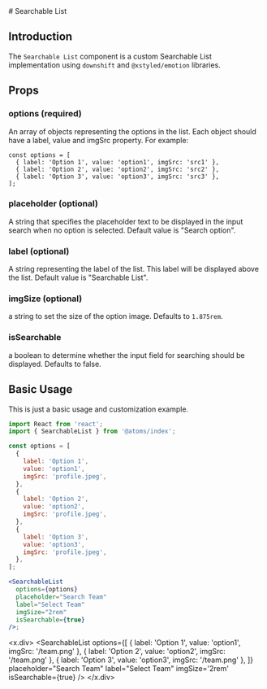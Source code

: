 
<MDXWrapper>
<Head>
	<title>Searchable List Doc | OORSIG</title>
</Head>
# Searchable List

## Introduction

The `Searchable List` component is a custom Searchable List implementation using `downshift` and `@xstyled/emotion` libraries.

## Props

### options (required)

An array of objects representing the options in the list.
Each object should have a label, value and imgSrc property. For example:

```
const options = [
  { label: 'Option 1', value: 'option1', imgSrc: 'src1' },
  { label: 'Option 2', value: 'option2', imgSrc: 'src2' },
  { label: 'Option 3', value: 'option3', imgSrc: 'src3' },
];
```

### placeholder (optional)

A string that specifies the placeholder text to be displayed in the input search when no option is selected. Default value is "Search option".

### label (optional)

A string representing the label of the list. This label will be displayed above the list. Default value is "Searchable List".

### imgSize (optional)

a string to set the size of the option image. Defaults to `1.875rem`.

### isSearchable

a boolean to determine whether the input field for searching should be displayed. Defaults to false.

## Basic Usage

This is just a basic usage and customization example.

```jsx
import React from 'react';
import { SearchableList } from '@atoms/index';

const options = [
  {
    label: 'Option 1',
    value: 'option1',
    imgSrc: 'profile.jpeg',
  },
  {
    label: 'Option 2',
    value: 'option2',
    imgSrc: 'profile.jpeg',
  },
  {
    label: 'Option 3',
    value: 'option3',
    imgSrc: 'profile.jpeg',
  },
];

<SearchableList
  options={options}
  placeholder="Search Team"
  label="Select Team"
  imgSize="2rem"
  isSearchable={true}
/>;
```

<x.div>
  <SearchableList
    options={[
      { label: 'Option 1', value: 'option1', imgSrc: '/team.png' },
      { label: 'Option 2', value: 'option2', imgSrc: '/team.png' },
      { label: 'Option 3', value: 'option3', imgSrc: '/team.png'  },
    ]}
    placeholder="Search Team"
    label="Select Team"
    imgSize='2rem'
    isSearchable={true}
  />
</x.div>
</MDXWrapper>
